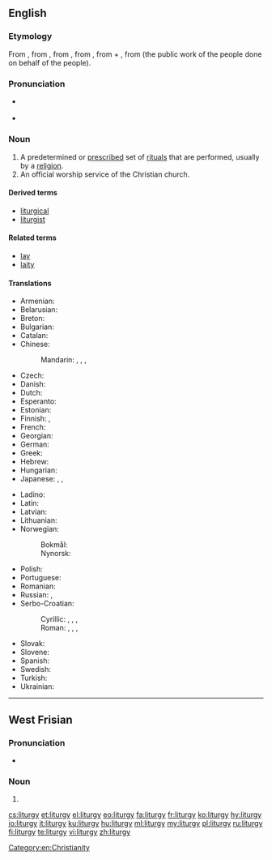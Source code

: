 ==English==
{{wikipedia}}

===Etymology===
From {{etyl|frm|en}} {{term|liturgie|lang=frm}}, from {{etyl|la|en}} {{term|liturgia|lang=la}}, from {{etyl|grc|en}} {{term|λειτουργία|lang=grc}}, from {{term|λειτ-|lang=grc}}, from {{term|λαός||people|lang=grc}} + {{term|-ουργός|lang=grc}}, from {{term|ἔργον||work|lang=grc}} (the public work of the people done on behalf of the people).

===Pronunciation===
* {{a|RP}} {{IPA|/ˈlɪtəd͡ʒi/|lang=en}}
* {{a|US}} {{IPA|/ˈlɪtɚd͡ʒi/|lang=en}}

===Noun===
{{en-noun|liturgies}}

# A predetermined or [[prescribe]]d set of [[ritual]]s that are performed, usually by a [[religion]].
# An official worship service of the Christian church.

====Derived terms====
* [[liturgical]]
* [[liturgist]]

====Related terms====
* [[lay]]
* [[laity]]

====Translations====
{{trans-top|a predetermined or prescribed set of rituals}}
* Armenian: {{t|hy|պատարագ}}
* Belarusian: {{t|be|літургія|f|sc=Cyrl}}
* Breton: {{t|br|liderezh|m}}
* Bulgarian: {{t|bg|литургия|f|sc=Cyrl}}
* Catalan: {{t+|ca|litúrgia|f}}
* Chinese:
*: Mandarin: {{t+|cmn|禮拜儀式|sc=Hani}}, {{t|cmn|礼拜仪式|tr=lǐbài yíshì|sc=Hani}}, {{t|cmn|禮儀|sc=Hani}}, {{t+|cmn|礼仪|tr=lǐyí|sc=Hani}}
* Czech: {{t|cs|liturgie|f}}
* Danish: {{t|da|liturgi|c}}
* Dutch: {{t+|nl|liturgie|f}}
* Esperanto: {{t|eo|liturgio}}
* Estonian: {{t|et|liturgia}}
* Finnish: {{t+|fi|liturgia}}, {{t|fi|alttaripalvelus}}
* French: {{t+|fr|liturgie|f}}
* Georgian: {{t+|ka|ლიტურგია}}
* German: {{t+|de|Liturgie|f}}
* Greek: {{t+|el|λειτουργία|f}}
* Hebrew: {{t+|he|ליטורגיה|f}}
* Hungarian: {{t+|hu|liturgia}}
* Japanese: {{qualifier|Catholic}} {{t+|ja|典礼|tr=てんれい, tenrei|sc=Jpan}}, {{qualifier|Orthodox}} {{t|ja|奉神礼|tr=ほうしんれい, hōshinrei|sc=Jpan}}, {{qualifier|Catholic, Protestant, Anglicanism}} {{t|ja|礼拝|tr=れいはい, reihai|sc=Jpan}}
{{trans-mid}}
* Ladino: {{t|lad|liturjia}}
* Latin: {{t|la|liturgia|f}}
* Latvian: {{t|lv|liturģija|f}}
* Lithuanian: {{t+|lt|liturgija|f}}
* Norwegian:
*: Bokmål: {{t|nb|liturgi|m}}
*: Nynorsk: {{t|nn|liturgi|m}}
* Polish: {{t+|pl|liturgia|f}}
* Portuguese: {{t+|pt|liturgia|f}}
* Romanian: {{t+|ro|liturghie|f}}
* Russian: {{t+|ru|литурги́я|f}}, {{t+|ru|богослуже́ние|n}}
* Serbo-Croatian:
*: Cyrillic: {{t|sh|литургија|f|sc=Cyrl}}, {{t|sh|богослужба|f|sc=Cyrl}}, {{t|sh|богoслужје|n|sc=Cyrl}}, {{t|sh|богослужење|n|sc=Cyrl}}
*: Roman: {{t+|sh|liturgija|f}}, {{t|sh|bogoslužba|f}}, {{t+|sh|bogoslužje|n}}, {{t|sh|bogosluženje|n}}
* Slovak: {{t|sk|liturgia|f}}
* Slovene: {{t+|sl|liturgija|f}}
* Spanish: {{t+|es|liturgia|f}}
* Swedish: {{t|sv|liturgi|c}}
* Turkish: {{t|tr|litürji}}
* Ukrainian: {{t|uk|Літургія, також Божественна літургія або Свята літургія|f|alt=літургія|sc=Cyrl}}
{{trans-bottom}}

[[Category:en:Christianity]]

----

==West Frisian==

===Pronunciation===
* {{IPA|/litørˈɡi/|lang=fy}}

===Noun===
{{head|fy|noun|g=c|plural|liturgys}}

# {{l|en|liturgy}}

[[cs:liturgy]]
[[et:liturgy]]
[[el:liturgy]]
[[eo:liturgy]]
[[fa:liturgy]]
[[fr:liturgy]]
[[ko:liturgy]]
[[hy:liturgy]]
[[io:liturgy]]
[[it:liturgy]]
[[ku:liturgy]]
[[hu:liturgy]]
[[ml:liturgy]]
[[my:liturgy]]
[[pl:liturgy]]
[[ru:liturgy]]
[[fi:liturgy]]
[[te:liturgy]]
[[vi:liturgy]]
[[zh:liturgy]]